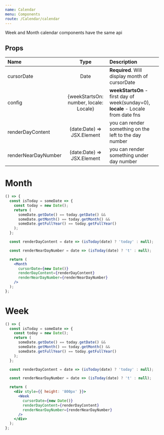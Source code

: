 ```yaml
---
name: Calendar
menu: Components
route: /Calendar/calendar
---
```


Week and Month calendar components have the same api

## Props

| Name                |                  Type                  | Description                                                                       |
| :------------------ | :------------------------------------: | :-------------------------------------------------------------------------------- |
| cursorDate          |                  Date                  | **Required**. Will display month of cursorDate                                    |
| config              | {weekStartsOn: number, locale: Locale} | **weekStartsOn** - first day of week(sunday=0), **locale** - Locale from date fns |
| renderDayContent    |       (date:Date) => JSX.Element       | you can render something on the left to the day number                            |
| renderNearDayNumber |       (date:Date) => JSX.Element       | you can render something under day number                                         |

# Month

```jsx react-live
() => {
  const isToday = someDate => {
    const today = new Date();
    return (
      someDate.getDate() == today.getDate() &&
      someDate.getMonth() == today.getMonth() &&
      someDate.getFullYear() == today.getFullYear()
    );
  };

  const renderDayContent = date => (isToday(date) ? 'today' : null);

  const renderNearDayNumber = date => (isToday(date) ? 't' : null);

  return (
    <Month
      cursorDate={new Date()}
      renderDayContent={renderDayContent}
      renderNearDayNumber={renderNearDayNumber}
    />
  );
};
```

# Week

```jsx react-live
() => {
  const isToday = someDate => {
    const today = new Date();
    return (
      someDate.getDate() == today.getDate() &&
      someDate.getMonth() == today.getMonth() &&
      someDate.getFullYear() == today.getFullYear()
    );
  };

  const renderDayContent = date => (isToday(date) ? 'today' : null);

  const renderNearDayNumber = date => (isToday(date) ? 't' : null);

  return (
    <div style={{ height: '800px' }}>
      <Week
        cursorDate={new Date()}
        renderDayContent={renderDayContent}
        renderNearDayNumber={renderNearDayNumber}
      />
    </div>
  );
};
```
